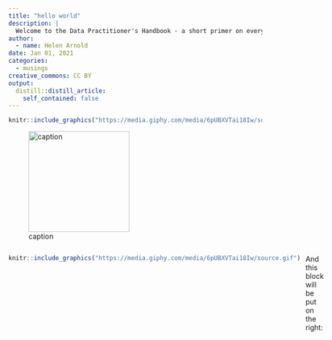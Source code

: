 ```yaml
---
title: "hello world"
description: |
  Welcome to the Data Practitioner's Handbook - a short primer on everything data.
author:
  - name: Helen Arnold
date: Jan 01, 2021
categories:
  - musings
creative_commons: CC BY
output:
  distill::distill_article:
    self_contained: false 
---
```


```r
knitr::include_graphics("https://media.giphy.com/media/6pUBXVTai18Iw/source.gif")
```

![caption](https://media.giphy.com/media/6pUBXVTai18Iw/source.gif){width='200px'}

:::: {style="display: grid; grid-template-columns: 1fr 3fr; grid-column-gap: 10px;"}

::: {}


```r
knitr::include_graphics("https://media.giphy.com/media/6pUBXVTai18Iw/source.gif")
```
:::

::: {}
And this block will be put on the right:
:::

::::